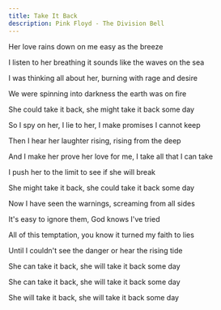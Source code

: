 ```yaml
---
title: Take It Back
description: Pink Floyd - The Division Bell
---
```


Her love rains down on me easy as the breeze

I listen to her breathing it sounds like the waves on the sea

I was thinking all about her, burning with rage and desire

We were spinning into darkness the earth was on fire



She could take it back, she might take it back some day



So I spy on her, I lie to her, I make promises I cannot keep

Then I hear her laughter rising, rising from the deep

And I make her prove her love for me, I take all that I can take

I push her to the limit to see if she will break



She might take it back, she could take it back some day



Now I have seen the warnings, screaming from all sides

It's easy to ignore them, God knows I've tried

All of this temptation, you know it turned my faith to lies

Until I couldn't see the danger or hear the rising tide



She can take it back, she will take it back some day

She can take it back, she will take it back some day

She will take it back, she will take it back some day
